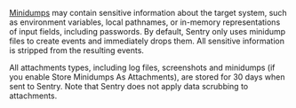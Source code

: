 [Minidumps](/platforms/native/guides/minidumps/#what-is-a-minidump) may contain sensitive information about the target system, such as environment variables, local pathnames, or in-memory representations of input fields, including passwords. By default, Sentry only uses minidump files to create events and immediately drops them. All sensitive information is stripped from the resulting events.

All attachments types, including log files, screenshots and minidumps (if you enable Store Minidumps As Attachments),
are stored for 30 days when sent to Sentry. Note that Sentry does not apply data scrubbing to attachments.
